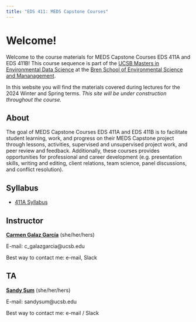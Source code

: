 ```yaml
---
title: "EDS 411: MEDS Capstone Courses"
---
```


# Welcome! {.unnumbered}

Welcome to the course materials for MEDS Capstone Courses EDS 411A and EDS 411B! 
This course sequence is part of the [UCSB Masters in Environmental Data Science](https://bren.ucsb.edu/masters-programs/master-environmental-data-science) at the [Bren School of Environmental Science and Mananagement](https://bren.ucsb.edu). 

In this website you will find the materials covered during lectures for the 2024 Winter and Spring terms. 
*This site will be under construction throughout the course.* 

## About
The goal of  MEDS Capstone Courses EDS 411A and EDS 411B is to facilitate student learning, work, and progress on their MEDS Capstone project through lessons, activities, supervised and unsupervised project work, and peer review and feedback. 
Additionally, these courses provides opportunities for professional and career development (e.g. presentation skills, writing and editing, client relations, team science, panel discussions, and conflict resolution). 

## Syllabus

- [411A Syllabus](https://docs.google.com/document/d/1LLTRDEoQZcwMq2pO05AhvCiyG0uigxl2If1VM5lJrCw/edit?usp=share_link)


## Instructor
**[Carmen Galaz García](https://bren.ucsb.edu/people/carmen-galaz-garcia-0)** (she/her/hers)

E-mail: c_galazgarcia@ucsb.edu

Best way to contact me: e-mail, Slack

## TA
**[Sandy Sum](https://bren.ucsb.edu/people/sandy-sum)** (she/her/hers)

E-mail: sandysum@ucsb.edu 

Best way to contact me: e-mail / Slack


<!--
## About this website
This website is created with [Quarto](https://quarto.org) and is published  through [GitHub pages](https://quarto.org/docs/publishing/github-pages.html). [Click here to go to the website's GitHub repository](https://github.com/carmengg/eds-411-website).
-->
